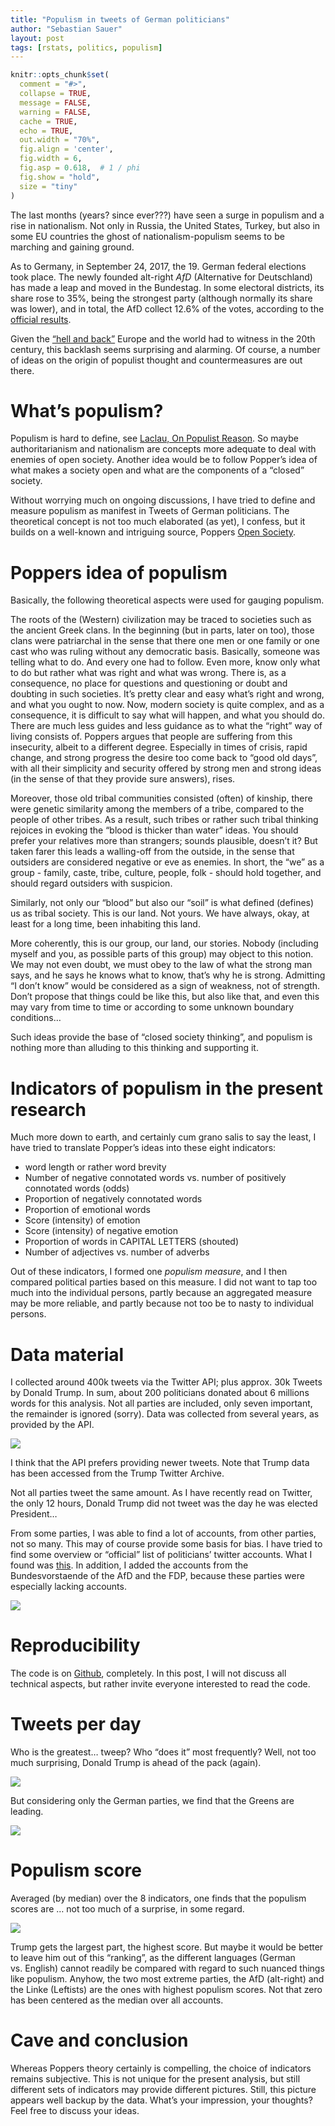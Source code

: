```yaml
---
title: "Populism in tweets of German politicians"
author: "Sebastian Sauer"
layout: post
tags: [rstats, politics, populism]
---
```


```r
knitr::opts_chunk$set(
  comment = "#>",
  collapse = TRUE,
  message = FALSE,
  warning = FALSE,
  cache = TRUE,
  echo = TRUE,
  out.width = "70%",
  fig.align = 'center',
  fig.width = 6,
  fig.asp = 0.618,  # 1 / phi
  fig.show = "hold",
  size = "tiny"
)
```


The last months (years? since ever???) have seen a surge in populism and a rise in nationalism. Not only in Russia, the United States, Turkey, but also in some EU countries the ghost of nationalism-populism seems to be marching and gaining ground.

As to Germany, in September 24, 2017, the 19. German federal elections took place. The newly founded alt-right *AfD* (Alternative for Deutschland) has made a leap and moved in the Bundestag. In some electoral districts, its share rose to 35%, being the strongest party (although normally its share was lower), and in total, the AfD collect 12.6% of the votes, according to the [official results](https://www.bundeswahlleiter.de/info/presse/mitteilungen/bundestagswahl-2017/32_17_vorlaeufiges_ergebnis.html).

Given the ["hell and back"](https://books.google.de/books/about/To_Hell_and_Back.html?id=W-hJBgAAQBAJ&source=kp_cover&redir_esc=y) Europe and the world had to witness in the 20th century, this backlash seems surprising and alarming. Of course, a number of ideas on the origin of populist thought and countermeasures are out there.

# What's populism?

Populism is hard to define, see [Laclau, On Populist Reason](https://books.google.de/books/about/On_Populist_Reason.html?id=_LBBy0DjC4gC&source=kp_cover&redir_esc=y). So maybe authoritarianism and nationalism are concepts more adequate to deal with enemies of open society. Another idea would be to follow Popper's idea of what makes a society open and what are the components of a "closed" society.

Without worrying much on ongoing discussions, I have tried to define and measure populism as manifest in Tweets of German politicians. The theoretical concept is not too much elaborated (as yet), I confess, but it builds on a well-known and intriguing source, Poppers [Open Society](https://books.google.de/books/about/The_Open_Society_and_Its_Enemies.html?id=gWB5YAl-dzQC&source=kp_cover&redir_esc=y).

# Poppers idea of populism

Basically, the following theoretical aspects were used for gauging populism.

The roots of the (Western) civilization may be traced to societies such as the ancient Greek clans. In the beginning (but in parts, later on too), those clans were patriarchal in the sense that there one men or one family or one cast who was ruling without any democratic basis. Basically, someone was telling what to do. And every one had to follow. Even more, know only what to do but rather what was right and what was wrong. There is, as a consequence, no place for questions and questioning or doubt and doubting in such societies. It's pretty clear and easy what's right and wrong, and what you ought to now. Now, modern society is quite complex, and as a consequence, it is difficult to say what will happen, and what you should do. There are much less guides and less guidance as to what the "right" way of living consists of. Poppers argues that people are suffering from this insecurity, albeit to a different degree. Especially in times of crisis, rapid change, and strong progress the desire too come back to "good old days", with all their simplicity and security offered by strong men and strong ideas (in the sense of that they provide sure answers), rises. 

Moreover, those old tribal communities consisted (often) of kinship, there were genetic similarity among the members of a tribe, compared to the people of other tribes. As a result, such tribes or rather such tribal thinking rejoices in evoking the "blood is thicker than water" ideas. You should prefer your relatives more than strangers; sounds plausible, doesn't it? But taken farer this leads a walling-off from the outside, in the sense that outsiders are considered negative or eve as enemies. In short, the "we" as a group - family, caste, tribe, culture, people, folk - should hold together, and should regard outsiders with suspicion.

Similarly, not only our "blood" but also our "soil" is what defined (defines) us as tribal society. This is our land. Not yours. We have always, okay, at least for a long time, been inhabiting this land.

More coherently, this is our group, our land, our stories. Nobody (including myself and you, as possible parts of this group) may object to this notion. We may not even doubt, we must obey to the law of what the strong man says, and he says he knows what to know, that's why he is strong. Admitting "I don't know" would be considered as a sign of weakness, not of strength. Don't propose that things could be like this, but also like that, and even this may vary from time to time or according to some unknown boundary conditions...

Such ideas provide the base of "closed society thinking", and populism is nothing more than alluding to this thinking and supporting it.

# Indicators of populism in the present research

Much more down to earth, and certainly cum grano salis to say the least, I have tried to translate Popper's ideas into these eight indicators:


- word length or rather word brevity
- Number of negative connotated words vs. number of positively connotated words (odds)
- Proportion of negatively connotated words
- Proportion of emotional words
- Score (intensity) of emotion
- Score (intensity) of negative emotion
- Proportion of words in CAPITAL LETTERS (shouted)
- Number of adjectives vs. number of adverbs

Out of these indicators, I formed one *populism measure*, and I then compared political parties based on this measure. I did not want to tap too much into the individual persons, partly because an aggregated measure may be more reliable, and partly because not too be to nasty to individual persons.

# Data material

I collected around 400k tweets via the Twitter API; plus approx. 30k Tweets by Donald Trump. In sum, about 200 politicians donated about 6 millions words for this analysis. Not all parties are included, only seven important, the remainder is ignored (sorry). Data was collected from several years, as provided by the API.

![](https://sebastiansauer.github.io/psy_pol/images/2017-08-28/p_tweets_timeline2.png)

I think that the API prefers providing newer tweets. Note that Trump data has been accessed from the Trump Twitter Archive.

Not all parties tweet the same amount. As I have recently read on Twitter, the only 12 hours, Donald Trump did not tweet was the day he was elected President...

From some parties, I was able to find a lot of accounts, from other parties, not so many. This may of course provide some basis for bias. I have tried to find some overview or "official" list of politicians' twitter accounts. What I found was [this](https://twitter.com/dw_politics/lists/german-politicians/members). In addition, I added the accounts from the Bundesvorstaende of the AfD and the FDP, because these parties were especially lacking accounts.

![](https://sebastiansauer.github.io/psy_pol/images/2017-08-28/p_accounts_per_party.png)

# Reproducibility

The code is on [Github](https://github.com/sebastiansauer/polits_tweet_mining), completely. In this post, I will not discuss all technical aspects, but rather invite everyone interested to read the code.


# Tweets per day

Who is the greatest... tweep? Who "does it" most frequently? Well, not too much surprising, Donald Trump is ahead of the pack (again). 


![](https://sebastiansauer.github.io//images/2017-11-01/p_tweets_day_party_md.png)


But considering only the German parties, we find that the Greens are leading.

![](https://sebastiansauer.github.io/psy_pol/images/2017-08-28/p_tweets_day_party_md_no_trump.png)

# Populism score

Averaged (by median) over the 8 indicators, one finds that the populism scores are ... not too much of a surprise, in some regard.

![](https://sebastiansauer.github.io/psy_pol/images/2017-08-28/p_party_pop_scores_2.png)

Trump gets the largest part, the highest score. But maybe it would be better to leave him out of this "ranking", as the different languages (German vs. English) cannot readily be compared with regard to such nuanced things like populism. Anyhow, the two most extreme parties, the AfD (alt-right) and the Linke (Leftists) are the ones with highest populism scores. Not that zero has been centered as the median over all accounts.


# Cave and conclusion

Whereas Poppers theory certainly is compelling, the choice of indicators remains subjective. This is not unique for the present analysis, but still different sets of indicators may provide different pictures. Still, this picture appears well backup by the data. What's your impression, your thoughts? Feel free to discuss your ideas.


